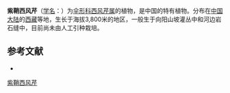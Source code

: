 {{NoteTA|G1=LS}}
{{Speciesbox
| name = 紫鞘西风芹
| status = 
| status_system = 
| image = 
| genus = Seseli
| species = purpureo-vaginatum
| authority = Shan et Sheh
}}

'''紫鞘西风芹'''（[[学名|学名]]：{{lang|la|''Seseli purpureo-vaginatum''}}）为[[伞形科|伞形科]][[西风芹属|西风芹属]]的植物，是中国的特有植物。分布在[[中国大陆|中国大陆]]的[[西藏|西藏]]等地，生长于海拔3,800米的地区，一般生于向阳山坡灌丛中和河边岩石缝中，目前尚未由人工引种栽培。

== 参考文献 ==
<div class="references-small">
* {{cite web| url =http://www.bioinfo.cn/db05/KmzwSpecies.php?action=view&id=23005| title =紫鞘西风芹| work =《中国高等植物数据库全库》| publisher =中国科学院微生物研究所| author =昆明植物研究所| accessdate =2009-02-25| deadurl =yes| archiveurl =https://web.archive.org/web/20160305020729/http://www.bioinfo.cn/db05/KmzwSpecies.php?action=view&id=23005| archivedate =2016-03-05}}
</div>

[[Category:西风芹属|紫鞘西风芹]]


{{Apiales-stub}}